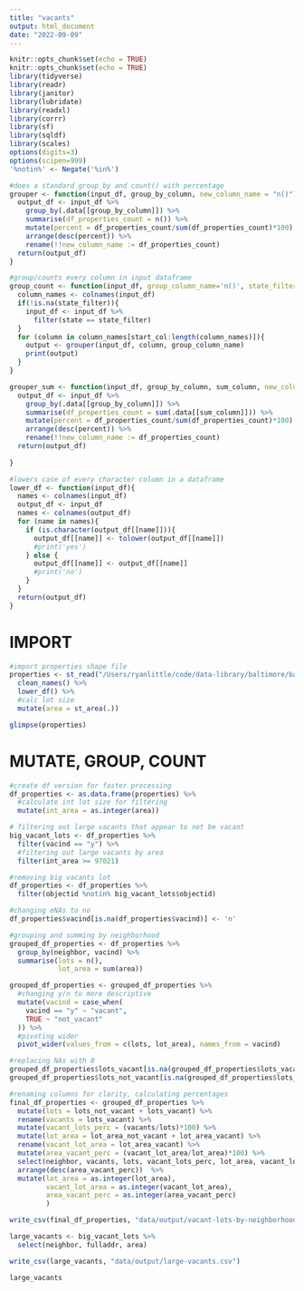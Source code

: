 ```yaml
---
title: "vacants"
output: html_document
date: "2022-09-09"
---
```


```r
knitr::opts_chunk$set(echo = TRUE)
knitr::opts_chunk$set(echo = TRUE)
library(tidyverse)
library(readr)
library(janitor)
library(lubridate)
library(readxl)
library(corrr)
library(sf)
library(sqldf)
library(scales)
options(digits=3)
options(scipen=999)
'%notin%' <- Negate('%in%')

#does a standard group_by and count() with percentage
grouper <- function(input_df, group_by_column, new_column_name = "n()"){
  output_df <- input_df %>%
    group_by(.data[[group_by_column]]) %>%
    summarise(df_properties_count = n()) %>%
    mutate(percent = df_properties_count/sum(df_properties_count)*100) %>%
    arrange(desc(percent)) %>%
    rename(!!new_column_name := df_properties_count)
  return(output_df)
}

#group/counts every column in input dataframe
group_count <- function(input_df, group_column_name='n()', state_filter=NA, start_col = 1){
  column_names <- colnames(input_df)
  if(!is.na(state_filter)){
    input_df <- input_df %>%
      filter(state == state_filter)
  }
  for (column in column_names[start_col:length(column_names)]){
    output <- grouper(input_df, column, group_column_name)
    print(output)
  }
}

grouper_sum <- function(input_df, group_by_column, sum_column, new_column_name = "n()"){
  output_df <- input_df %>%
    group_by(.data[[group_by_column]]) %>%
    summarise(df_properties_count = sum(.data[[sum_column]])) %>%
    mutate(percent = df_properties_count/sum(df_properties_count)*100) %>%
    arrange(desc(percent)) %>%
    rename(!!new_column_name := df_properties_count)
  return(output_df)
  
}

#lowers case of every character column in a dataframe
lower_df <- function(input_df){
  names <- colnames(input_df)
  output_df <- input_df
  names <- colnames(output_df)
  for (name in names){
    if (is.character(output_df[[name]])){
      output_df[[name]] <- tolower(output_df[[name]])
      #print('yes')
    } else {
      output_df[[name]] <- output_df[[name]]
      #print('no')
    }
  }
  return(output_df)
}

```

# IMPORT

```r

#import properties shape file
properties <- st_read("/Users/ryanlittle/code/data-library/baltimore/baltimore-shapes/Real_Property_Information/Real_Property_Information.shp") %>%
  clean_names() %>%
  lower_df() %>%
  #calc lot size
  mutate(area = st_area(.))

glimpse(properties)

```
# MUTATE, GROUP, COUNT

```r

#create df version for faster processing
df_properties <- as.data.frame(properties) %>%
  #calculate int lot size for filtering
  mutate(int_area = as.integer(area))

# filtering out large vacants that appear to not be vacant
big_vacant_lots <- df_properties %>%
  filter(vacind == "y") %>%
  #filtering out large vacants by area
  filter(int_area >= 97021)

#removing big vacants lot
df_properties <- df_properties %>%
  filter(objectid %notin% big_vacant_lots$objectid)

#changing eNAs to no
df_properties$vacind[is.na(df_properties$vacind)] <- 'n'

#grouping and summing by neighborhood
grouped_df_properties <- df_properties %>%
  group_by(neighbor, vacind) %>%
  summarise(lots = n(),
            lot_area = sum(area))

grouped_df_properties <- grouped_df_properties %>%
  #changing y/n to more descriptive
  mutate(vacind = case_when(
    vacind == "y" ~ "vacant",
    TRUE ~ "not_vacant"
  )) %>%
  #pivoting wider
  pivot_wider(values_from = c(lots, lot_area), names_from = vacind)

#replacing NAs with 0
grouped_df_properties$lots_vacant[is.na(grouped_df_properties$lots_vacant)] <- 0
grouped_df_properties$lots_not_vacant[is.na(grouped_df_properties$lots_not_vacant)] <- 0

#renaming columns for clarity, calculating percentages
final_df_properties <- grouped_df_properties %>%
  mutate(lots = lots_not_vacant + lots_vacant) %>%
  rename(vacants = lots_vacant) %>%
  mutate(vacant_lots_perc = (vacants/lots)*100) %>%
  mutate(lot_area = lot_area_not_vacant + lot_area_vacant) %>%
  rename(vacant_lot_area = lot_area_vacant) %>%
  mutate(area_vacant_perc = (vacant_lot_area/lot_area)*100) %>%
  select(neighbor, vacants, lots, vacant_lots_perc, lot_area, vacant_lot_area, area_vacant_perc) %>%
  arrange(desc(area_vacant_perc))  %>%
  mutate(lot_area = as.integer(lot_area),
         vacant_lot_area = as.integer(vacant_lot_area),
         area_vacant_perc = as.integer(area_vacant_perc)
         )

write_csv(final_df_properties, "data/output/vacant-lots-by-neighborhood.csv")

```

```r

large_vacants <- big_vacant_lots %>%
  select(neighbor, fulladdr, area)

write_csv(large_vacants, "data/output/large-vacants.csv")

large_vacants
```

